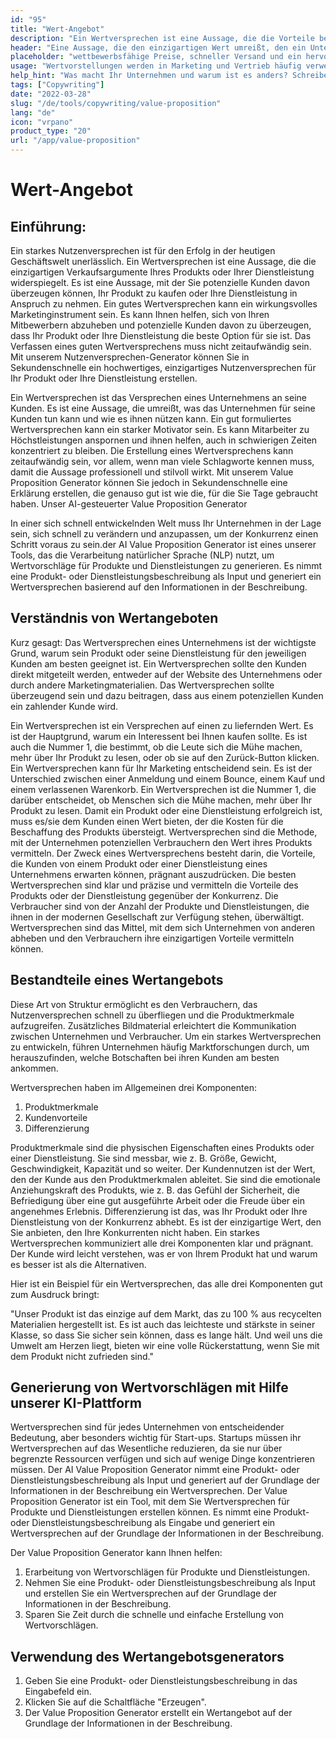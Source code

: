 ```yaml
---
id: "95"
title: "Wert-Angebot"
description: "Ein Wertversprechen ist eine Aussage, die die Vorteile beschreibt, die ein Unternehmen seinen Kunden bietet. Es ist eine Aussage darüber, was das Unternehmen für seine Kunden tun kann, und wird oft als Mittel verwendet, um ein Unternehmen von einem anderen zu unterscheiden."
header: "Eine Aussage, die den einzigartigen Wert umreißt, den ein Unternehmen seinen Kunden bietet."
placeholder: "wettbewerbsfähige Preise, schneller Versand und ein hervorragender Kundenservice."
usage: "Wertvorstellungen werden in Marketing und Vertrieb häufig verwendet, um zu vermitteln, was ein Unternehmen tut und warum es sich von anderen unterscheidet. Der folgende Generator kann Ihnen dabei helfen, eine stilistische Wertvorstellung zu entwerfen und zu entwickeln, die eng auf Ihre Marke abgestimmt ist"
help_hint: "Was macht Ihr Unternehmen und warum ist es anders? Schreiben Sie es auf, und wir machen daraus eine Value Proposition."
tags: ["Copywriting"]
date: "2022-03-28"
slug: "/de/tools/copywriting/value-proposition"
lang: "de"
icon: "vrpano"
product_type: "20"
url: "/app/value-proposition"
---
```


# Wert-Angebot

## Einführung:

Ein starkes Nutzenversprechen ist für den Erfolg in der heutigen Geschäftswelt unerlässlich. Ein Wertversprechen ist eine Aussage, die die einzigartigen Verkaufsargumente Ihres Produkts oder Ihrer Dienstleistung widerspiegelt. Es ist eine Aussage, mit der Sie potenzielle Kunden davon überzeugen können, Ihr Produkt zu kaufen oder Ihre Dienstleistung in Anspruch zu nehmen. Ein gutes Wertversprechen kann ein wirkungsvolles Marketinginstrument sein. Es kann Ihnen helfen, sich von Ihren Mitbewerbern abzuheben und potenzielle Kunden davon zu überzeugen, dass Ihr Produkt oder Ihre Dienstleistung die beste Option für sie ist. Das Verfassen eines guten Wertversprechens muss nicht zeitaufwändig sein. Mit unserem Nutzenversprechen-Generator können Sie in Sekundenschnelle ein hochwertiges, einzigartiges Nutzenversprechen für Ihr Produkt oder Ihre Dienstleistung erstellen.

Ein Wertversprechen ist das Versprechen eines Unternehmens an seine Kunden. Es ist eine Aussage, die umreißt, was das Unternehmen für seine Kunden tun kann und wie es ihnen nützen kann. Ein gut formuliertes Wertversprechen kann ein starker Motivator sein. Es kann Mitarbeiter zu Höchstleistungen anspornen und ihnen helfen, auch in schwierigen Zeiten konzentriert zu bleiben. Die Erstellung eines Wertversprechens kann zeitaufwändig sein, vor allem, wenn man viele Schlagworte kennen muss, damit die Aussage professionell und stilvoll wirkt. Mit unserem Value Proposition Generator können Sie jedoch in Sekundenschnelle eine Erklärung erstellen, die genauso gut ist wie die, für die Sie Tage gebraucht haben. Unser AI-gesteuerter Value Proposition Generator

In einer sich schnell entwickelnden Welt muss Ihr Unternehmen in der Lage sein, sich schnell zu verändern und anzupassen, um der Konkurrenz einen Schritt voraus zu sein.der AI Value Proposition Generator ist eines unserer Tools, das die Verarbeitung natürlicher Sprache (NLP) nutzt, um Wertvorschläge für Produkte und Dienstleistungen zu generieren. Es nimmt eine Produkt- oder Dienstleistungsbeschreibung als Input und generiert ein Wertversprechen basierend auf den Informationen in der Beschreibung.

## Verständnis von Wertangeboten

Kurz gesagt: Das Wertversprechen eines Unternehmens ist der wichtigste Grund, warum sein Produkt oder seine Dienstleistung für den jeweiligen Kunden am besten geeignet ist. Ein Wertversprechen sollte den Kunden direkt mitgeteilt werden, entweder auf der Website des Unternehmens oder durch andere Marketingmaterialien. Das Wertversprechen sollte überzeugend sein und dazu beitragen, dass aus einem potenziellen Kunden ein zahlender Kunde wird.

Ein Wertversprechen ist ein Versprechen auf einen zu liefernden Wert. Es ist der Hauptgrund, warum ein Interessent bei Ihnen kaufen sollte. Es ist auch die Nummer 1, die bestimmt, ob die Leute sich die Mühe machen, mehr über Ihr Produkt zu lesen, oder ob sie auf den Zurück-Button klicken.
Ein Wertversprechen kann für Ihr Marketing entscheidend sein. Es ist der Unterschied zwischen einer Anmeldung und einem Bounce, einem Kauf und einem verlassenen Warenkorb. Ein Wertversprechen ist die Nummer 1, die darüber entscheidet, ob Menschen sich die Mühe machen, mehr über Ihr Produkt zu lesen.
Damit ein Produkt oder eine Dienstleistung erfolgreich ist, muss es/sie dem Kunden einen Wert bieten, der die Kosten für die Beschaffung des Produkts übersteigt. Wertversprechen sind die Methode, mit der Unternehmen potenziellen Verbrauchern den Wert ihres Produkts vermitteln. Der Zweck eines Wertversprechens besteht darin, die Vorteile, die Kunden von einem Produkt oder einer Dienstleistung eines Unternehmens erwarten können, prägnant auszudrücken.
Die besten Wertversprechen sind klar und präzise und vermitteln die Vorteile des Produkts oder der Dienstleistung gegenüber der Konkurrenz. Die Verbraucher sind von der Anzahl der Produkte und Dienstleistungen, die ihnen in der modernen Gesellschaft zur Verfügung stehen, überwältigt. Wertversprechen sind das Mittel, mit dem sich Unternehmen von anderen abheben und den Verbrauchern ihre einzigartigen Vorteile vermitteln können.

## Bestandteile eines Wertangebots

Diese Art von Struktur ermöglicht es den Verbrauchern, das Nutzenversprechen schnell zu überfliegen und die Produktmerkmale aufzugreifen. Zusätzliches Bildmaterial erleichtert die Kommunikation zwischen Unternehmen und Verbraucher. Um ein starkes Wertversprechen zu entwickeln, führen Unternehmen häufig Marktforschungen durch, um herauszufinden, welche Botschaften bei ihren Kunden am besten ankommen.

Wertversprechen haben im Allgemeinen drei Komponenten:

1. Produktmerkmale
2. Kundenvorteile
3. Differenzierung

Produktmerkmale sind die physischen Eigenschaften eines Produkts oder einer Dienstleistung. Sie sind messbar, wie z. B. Größe, Gewicht, Geschwindigkeit, Kapazität und so weiter. Der Kundennutzen ist der Wert, den der Kunde aus den Produktmerkmalen ableitet. Sie sind die emotionale Anziehungskraft des Produkts, wie z. B. das Gefühl der Sicherheit, die Befriedigung über eine gut ausgeführte Arbeit oder die Freude über ein angenehmes Erlebnis. Differenzierung ist das, was Ihr Produkt oder Ihre Dienstleistung von der Konkurrenz abhebt. Es ist der einzigartige Wert, den Sie anbieten, den Ihre Konkurrenten nicht haben.
Ein starkes Wertversprechen kommuniziert alle drei Komponenten klar und prägnant. Der Kunde wird leicht verstehen, was er von Ihrem Produkt hat und warum es besser ist als die Alternativen.

Hier ist ein Beispiel für ein Wertversprechen, das alle drei Komponenten gut zum Ausdruck bringt:

"Unser Produkt ist das einzige auf dem Markt, das zu 100 % aus recycelten Materialien hergestellt ist. Es ist auch das leichteste und stärkste in seiner Klasse, so dass Sie sicher sein können, dass es lange hält. Und weil uns die Umwelt am Herzen liegt, bieten wir eine volle Rückerstattung, wenn Sie mit dem Produkt nicht zufrieden sind."

## Generierung von Wertvorschlägen mit Hilfe unserer KI-Plattform

Wertversprechen sind für jedes Unternehmen von entscheidender Bedeutung, aber besonders wichtig für Start-ups. Startups müssen ihr Wertversprechen auf das Wesentliche reduzieren, da sie nur über begrenzte Ressourcen verfügen und sich auf wenige Dinge konzentrieren müssen. Der AI Value Proposition Generator nimmt eine Produkt- oder Dienstleistungsbeschreibung als Input und generiert auf der Grundlage der Informationen in der Beschreibung ein Wertversprechen.
Der Value Proposition Generator ist ein Tool, mit dem Sie Wertversprechen für Produkte und Dienstleistungen erstellen können. Es nimmt eine Produkt- oder Dienstleistungsbeschreibung als Eingabe und generiert ein Wertversprechen auf der Grundlage der Informationen in der Beschreibung.

Der Value Proposition Generator kann Ihnen helfen:

1. Erarbeitung von Wertvorschlägen für Produkte und Dienstleistungen.
2. Nehmen Sie eine Produkt- oder Dienstleistungsbeschreibung als Input und erstellen Sie ein Wertversprechen auf der Grundlage der Informationen in der Beschreibung.
3. Sparen Sie Zeit durch die schnelle und einfache Erstellung von Wertvorschlägen.

## Verwendung des Wertangebotsgenerators

1. Geben Sie eine Produkt- oder Dienstleistungsbeschreibung in das Eingabefeld ein.
2. Klicken Sie auf die Schaltfläche "Erzeugen".
3. Der Value Proposition Generator erstellt ein Wertangebot auf der Grundlage der Informationen in der Beschreibung.
